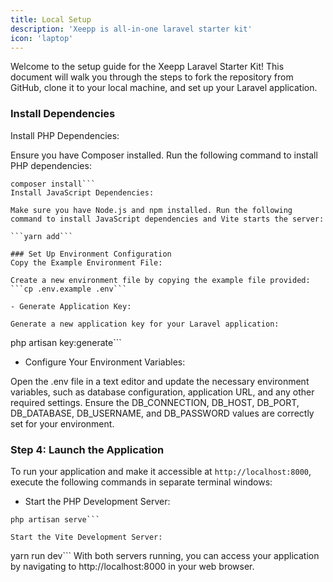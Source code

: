 ```yaml
---
title: Local Setup
description: 'Xeepp is all-in-one laravel starter kit'
icon: 'laptop'
---
```


Welcome to the setup guide for the Xeepp Laravel Starter Kit! This document will walk you through the steps to fork the repository from GitHub, clone it to your local machine, and set up your Laravel application.


### Install Dependencies
Install PHP Dependencies:

Ensure you have Composer installed. Run the following command to install PHP dependencies:
```
composer install```
Install JavaScript Dependencies:

Make sure you have Node.js and npm installed. Run the following command to install JavaScript dependencies and Vite starts the server:

```yarn add```

### Set Up Environment Configuration
Copy the Example Environment File:

Create a new environment file by copying the example file provided:
```cp .env.example .env```

- Generate Application Key:

Generate a new application key for your Laravel application:
```
php artisan key:generate```

- Configure Your Environment Variables:

Open the .env file in a text editor and update the necessary environment variables, such as database configuration, application URL, and any other required settings. Ensure the DB_CONNECTION, DB_HOST, DB_PORT, DB_DATABASE, DB_USERNAME, and DB_PASSWORD values are correctly set for your environment.

### Step 4: Launch the Application
To run your application and make it accessible at `http://localhost:8000`, execute the following commands in separate terminal windows:

- Start the PHP Development Server:
```
php artisan serve```

Start the Vite Development Server:
```
yarn run dev```
With both servers running, you can access your application by navigating to http://localhost:8000 in your web browser.